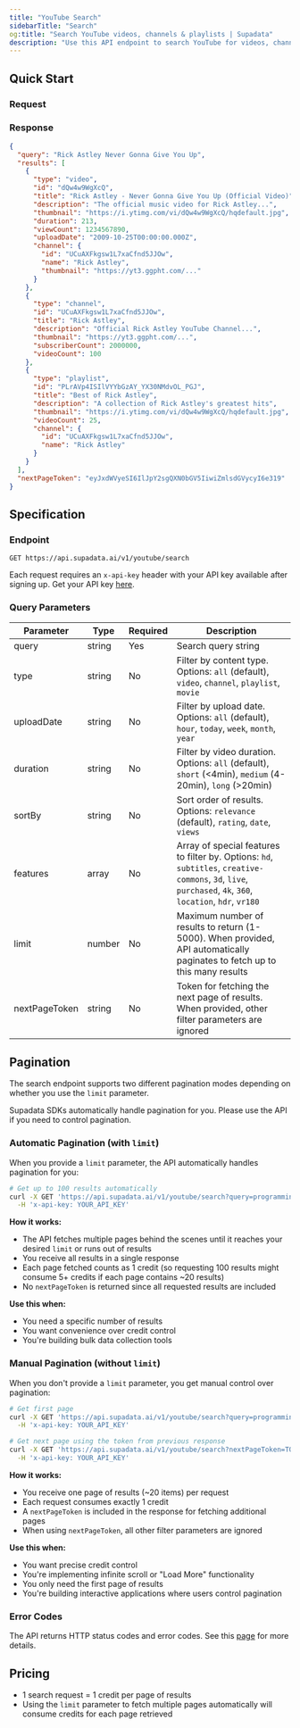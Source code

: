 ```yaml
---
title: "YouTube Search"
sidebarTitle: "Search"
og:title: "Search YouTube videos, channels & playlists | Supadata"
description: "Use this API endpoint to search YouTube for videos, channels, and playlists with advanced filtering options."
---
```



## Quick Start

### Request

<CodeGroup>
  <SearchNode />
  <SearchPython />
  <SearchCURL />
</CodeGroup>

### Response

```json
{
  "query": "Rick Astley Never Gonna Give You Up",
  "results": [
    {
      "type": "video",
      "id": "dQw4w9WgXcQ",
      "title": "Rick Astley - Never Gonna Give You Up (Official Video)",
      "description": "The official music video for Rick Astley...",
      "thumbnail": "https://i.ytimg.com/vi/dQw4w9WgXcQ/hqdefault.jpg",
      "duration": 213,
      "viewCount": 1234567890,
      "uploadDate": "2009-10-25T00:00:00.000Z",
      "channel": {
        "id": "UCuAXFkgsw1L7xaCfnd5JJOw",
        "name": "Rick Astley",
        "thumbnail": "https://yt3.ggpht.com/..."
      }
    },
    {
      "type": "channel",
      "id": "UCuAXFkgsw1L7xaCfnd5JJOw",
      "title": "Rick Astley",
      "description": "Official Rick Astley YouTube Channel...",
      "thumbnail": "https://yt3.ggpht.com/...",
      "subscriberCount": 2000000,
      "videoCount": 100
    },
    {
      "type": "playlist",
      "id": "PLrAVp4ISIlVYYbGzAY_YX30NMdvOL_PGJ",
      "title": "Best of Rick Astley",
      "description": "A collection of Rick Astley's greatest hits",
      "thumbnail": "https://i.ytimg.com/vi/dQw4w9WgXcQ/hqdefault.jpg",
      "videoCount": 25,
      "channel": {
        "id": "UCuAXFkgsw1L7xaCfnd5JJOw",
        "name": "Rick Astley"
      }
    }
  ],
  "nextPageToken": "eyJxdWVyeSI6IlJpY2sgQXN0bGV5IiwiZmlsdGVycyI6e319"
}
```

## Specification

### Endpoint

`GET https://api.supadata.ai/v1/youtube/search`

Each request requires an `x-api-key` header with your API key available after signing up. Get your API key [here](https://dash.supadata.ai/organizations/api-key).

### Query Parameters

| Parameter     | Type   | Required | Description                                                                                                                                                |
| ------------- | ------ | -------- | ---------------------------------------------------------------------------------------------------------------------------------------------------------- |
| query         | string | Yes      | Search query string                                                                                                                                        |
| type          | string | No       | Filter by content type. Options: `all` (default), `video`, `channel`, `playlist`, `movie`                                                                  |
| uploadDate    | string | No       | Filter by upload date. Options: `all` (default), `hour`, `today`, `week`, `month`, `year`                                                                  |
| duration      | string | No       | Filter by video duration. Options: `all` (default), `short` (\<4min), `medium` (4-20min), `long` (>20min)                                                  |
| sortBy        | string | No       | Sort order of results. Options: `relevance` (default), `rating`, `date`, `views`                                                                           |
| features      | array  | No       | Array of special features to filter by. Options: `hd`, `subtitles`, `creative-commons`, `3d`, `live`, `purchased`, `4k`, `360`, `location`, `hdr`, `vr180` |
| limit         | number | No       | Maximum number of results to return (1-5000). When provided, API automatically paginates to fetch up to this many results                                  |
| nextPageToken | string | No       | Token for fetching the next page of results. When provided, other filter parameters are ignored                                                            |

## Pagination

The search endpoint supports two different pagination modes depending on whether you use the `limit` parameter.

<Info>
  Supadata SDKs automatically handle pagination for you. Please use the API if
  you need to control pagination.
</Info>

### Automatic Pagination (with `limit`)

When you provide a `limit` parameter, the API automatically handles pagination for you:

```bash
# Get up to 100 results automatically
curl -X GET 'https://api.supadata.ai/v1/youtube/search?query=programming&limit=100' \
  -H 'x-api-key: YOUR_API_KEY'
```

**How it works:**

- The API fetches multiple pages behind the scenes until it reaches your desired `limit` or runs out of results
- You receive all results in a single response
- Each page fetched counts as 1 credit (so requesting 100 results might consume 5+ credits if each page contains ~20 results)
- No `nextPageToken` is returned since all requested results are included

**Use this when:**

- You need a specific number of results
- You want convenience over credit control
- You're building bulk data collection tools

### Manual Pagination (without `limit`)

When you don't provide a `limit` parameter, you get manual control over pagination:

```bash
# Get first page
curl -X GET 'https://api.supadata.ai/v1/youtube/search?query=programming' \
  -H 'x-api-key: YOUR_API_KEY'

# Get next page using the token from previous response
curl -X GET 'https://api.supadata.ai/v1/youtube/search?nextPageToken=TOKEN_HERE' \
  -H 'x-api-key: YOUR_API_KEY'
```

**How it works:**

- You receive one page of results (~20 items) per request
- Each request consumes exactly 1 credit
- A `nextPageToken` is included in the response for fetching additional pages
- When using `nextPageToken`, all other filter parameters are ignored

**Use this when:**

- You want precise credit control
- You're implementing infinite scroll or "Load More" functionality
- You only need the first page of results
- You're building interactive applications where users control pagination

### Error Codes

The API returns HTTP status codes and error codes. See this [page](/errors) for more details.

## Pricing

- 1 search request = 1 credit per page of results
- Using the `limit` parameter to fetch multiple pages automatically will consume credits for each page retrieved
